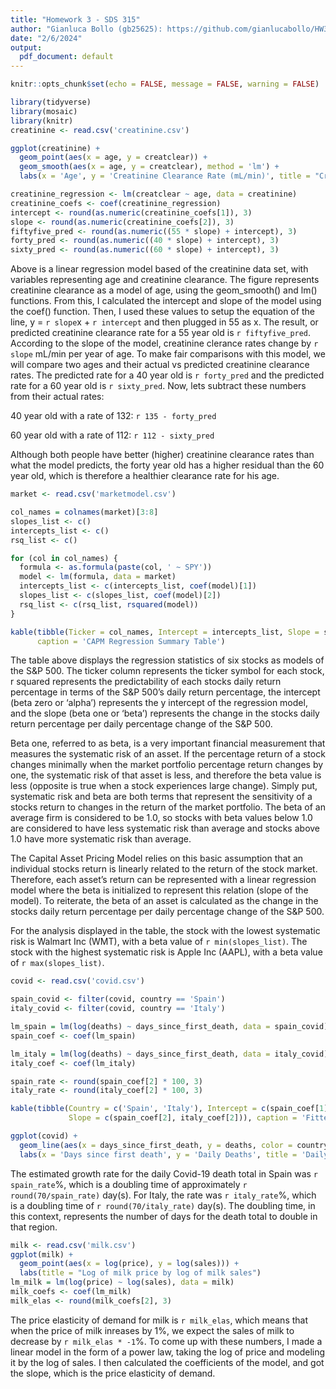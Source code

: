 ```yaml
---
title: "Homework 3 - SDS 315"
author: "Gianluca Bollo (gb25625): https://github.com/gianlucabollo/HW3-SDS315.git"
date: "2/6/2024"
output:
  pdf_document: default
---
```


```r
knitr::opts_chunk$set(echo = FALSE, message = FALSE, warning = FALSE)
```

```r
library(tidyverse)
library(mosaic)
library(knitr)
creatinine <- read.csv('creatinine.csv')
```

```r
ggplot(creatinine) + 
  geom_point(aes(x = age, y = creatclear)) +
  geom_smooth(aes(x = age, y = creatclear), method = 'lm') +
  labs(x = 'Age', y = 'Creatinine Clearance Rate (mL/min)', title = "Creatinine clearance rate by age")

creatinine_regression <- lm(creatclear ~ age, data = creatinine)
creatinine_coefs <- coef(creatinine_regression)
intercept <- round(as.numeric(creatinine_coefs[1]), 3)
slope <- round(as.numeric(creatinine_coefs[2]), 3)
fiftyfive_pred <- round(as.numeric((55 * slope) + intercept), 3)
forty_pred <- round(as.numeric((40 * slope) + intercept), 3)
sixty_pred <- round(as.numeric((60 * slope) + intercept), 3)
```

Above is a linear regression model based of the creatinine data set, with variables representing age and creatinine clearance. The figure represents creatinine clearance as a model of age, using the geom_smooth() and lm() functions. From this, I calculated the intercept and slope of the model using the coef() function. Then, I used these values to setup the equation of the line, y = `r slope`x + `r intercept` and then plugged in 55 as x. The result, or predicted creatinine clearance rate for a 55 year old is `r fiftyfive_pred`. According to the slope of the model, creatinine clerance rates change by `r slope` mL/min per year of age. To make fair comparisons with this model, we will compare two ages and their actual vs predicted creatinine clearance rates. The predicted rate for a 40 year old is `r forty_pred` and the predicted rate for a 60 year old is `r sixty_pred`. Now, lets subtract these numbers from their actual rates:

40 year old with a rate of 132: `r 135 - forty_pred`

60 year old with a rate of 112: `r 112 - sixty_pred`

Although both people have better (higher) creatinine clearance rates than what the model predicts, the forty year old has a higher residual than the 60 year old, which is therefore a healthier clearance rate for his age.

\newpage

```r
market <- read.csv('marketmodel.csv')

col_names = colnames(market)[3:8]
slopes_list <- c()
intercepts_list <- c()
rsq_list <- c()

for (col in col_names) {
  formula <- as.formula(paste(col, ' ~ SPY'))
  model <- lm(formula, data = market)
  intercepts_list <- c(intercepts_list, coef(model)[1])
  slopes_list <- c(slopes_list, coef(model)[2])
  rsq_list <- c(rsq_list, rsquared(model))
}

kable(tibble(Ticker = col_names, Intercept = intercepts_list, Slope = slopes_list, RSquared = rsq_list), 
      caption = 'CAPM Regression Summary Table')
```

The table above displays the regression statistics of six stocks as models of the S&P 500. The ticker column represents the ticker symbol for each stock, r squared represents the predictability of each stocks daily return percentage in terms of the S&P 500's daily return percentage, the intercept (beta zero or 'alpha') represents the y intercept of the regression model, and the slope (beta one or 'beta') represents the change in the stocks daily return percentage per daily percentage change of the S&P 500.

Beta one, referred to as beta, is a very important financial measurement that measures the systematic risk of an asset. If the percentage return of a stock changes minimally when the market portfolio percentage return changes by one, the systematic risk of that asset is less, and therefore the beta value is less (opposite is true when a stock experiences large change). Simply put, systematic risk and beta are both terms that represent the sensitivity of a stocks return to changes in the return of the market portfolio. The beta of an average firm is considered to be 1.0, so stocks with beta values below 1.0 are considered to have less systematic risk than average and stocks above 1.0 have more systematic risk than average. 

The Capital Asset Pricing Model relies on this basic assumption that an individual stocks return is linearly related to the return of the stock market. Therefore, each asset's return can be represented with a linear regression model where the beta is initialized to represent this relation (slope of the model). To reiterate, the beta of an asset is calculated as the change in the stocks daily return percentage per daily percentage change of the S&P 500.

For the analysis displayed in the table, the stock with the lowest systematic risk is Walmart Inc (WMT), with a beta value of `r min(slopes_list)`. The stock with the highest systematic risk is Apple Inc (AAPL), with a beta value of `r max(slopes_list)`.

\newpage

```r
covid <- read.csv('covid.csv')

spain_covid <- filter(covid, country == 'Spain')
italy_covid <- filter(covid, country == 'Italy')

lm_spain = lm(log(deaths) ~ days_since_first_death, data = spain_covid)
spain_coef <- coef(lm_spain)

lm_italy = lm(log(deaths) ~ days_since_first_death, data = italy_covid)
italy_coef <- coef(lm_italy)

spain_rate <- round(spain_coef[2] * 100, 3)
italy_rate <- round(italy_coef[2] * 100, 3)

kable(tibble(Country = c('Spain', 'Italy'), Intercept = c(spain_coef[1], italy_coef[1]),
             Slope = c(spain_coef[2], italy_coef[2])), caption = 'Fitted Covid Statistics')

ggplot(covid) +
  geom_line(aes(x = days_since_first_death, y = deaths, color = country)) +
  labs(x = 'Days since first death', y = 'Daily Deaths', title = 'Daily covid deaths over time')
```
The estimated growth rate for the daily Covid-19 death total in Spain was `r spain_rate`%, which is a doubling time of approximately `r round(70/spain_rate)` day(s). For Italy, the rate was `r italy_rate`%, which is a doubling time of `r round(70/italy_rate)` day(s). The doubling time, in this context, represents the number of days for the death total to double in that region.

\newpage

```r
milk <- read.csv('milk.csv')
ggplot(milk) +
  geom_point(aes(x = log(price), y = log(sales))) +
  labs(title = "Log of milk price by log of milk sales")
lm_milk = lm(log(price) ~ log(sales), data = milk)
milk_coefs <- coef(lm_milk)
milk_elas <- round(milk_coefs[2], 3)
```
The price elasticity of demand for milk is `r milk_elas`, which means that when the price of milk inreases by 1%, we expect the sales of milk to decrease by `r milk_elas * -1`%. To come up with these numbers, I made a linear model in the form of a power law, taking the log of price and modeling it by the log of sales. I then calculated the coefficients of the model, and got the slope, which is the price elasticity of demand.




